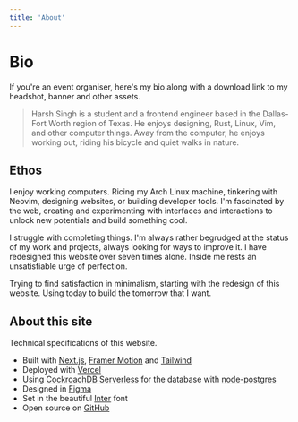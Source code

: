 ```yaml
---
title: 'About'
---
```


# Bio

If you're an event organiser, here's my bio along with a download link to my headshot, banner and other assets.

> Harsh Singh is a student and a frontend engineer based in the Dallas-Fort Worth region of Texas. He enjoys designing, Rust, Linux, Vim, and other computer things. Away from the computer, he enjoys working out, riding his bicycle and quiet walks in nature.

<Copy text='Harsh Singh is a student and a frontend engineer based in the Dallas-Fort Worth metroplex, Texas. He enjoys designing, Rust, Linux, Vim, and other computer things. Away from the computer, he enjoys working out, riding his bicycle and quiet walks in nature.' />

<Download />

## Ethos

I enjoy working computers. Ricing my Arch Linux machine, tinkering with Neovim, designing websites, or building developer tools. I'm fascinated by the web, creating and experimenting with interfaces and interactions to unlock new potentials and build something cool.

I struggle with completing things. I'm always rather begrudged at the status of my work and projects, always looking for ways to improve it. I have redesigned this website over seven times alone. Inside me rests an unsatisfiable urge of perfection.

Trying to find satisfaction in minimalism, starting with the redesign of this website. Using today to build the tomorrow that I want.

## About this site

Technical specifications of this website.

- Built with [Next.js](https://nextjs.org), [Framer Motion](https://framer.com/motion) and [Tailwind](https://tailwindcss.com)
- Deployed with [Vercel](https://vercel.com)
- Using [CockroachDB Serverless](https://www.cockroachlabs.com/lp/serverless/) for the database with [node-postgres](https://node-postgres.com/)
- Designed in [Figma](https://figma.com)
- Set in the beautiful [Inter](https://rsms.me/inter/) font
- Open source on [GitHub](https://github.com/harshhhdev/harshhhdev.github.io)
